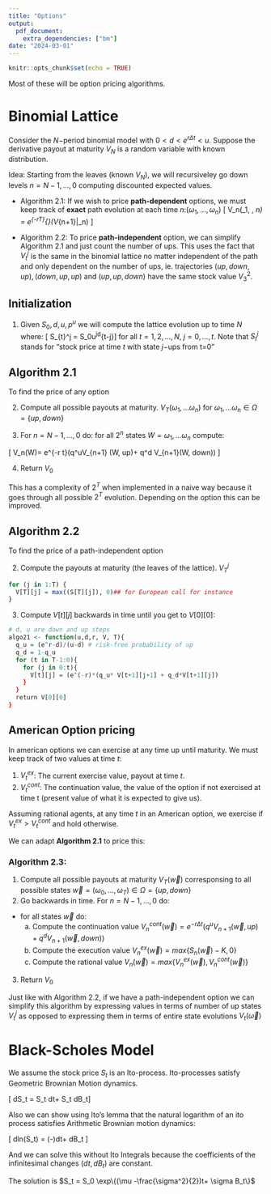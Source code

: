 ```yaml
---
title: "Options"
output: 
  pdf_document:
    extra_dependencies: ["bm"]
date: "2024-03-01"
---
```


```r
knitr::opts_chunk$set(echo = TRUE)
```

Most of these will be option pricing algorithms. 

# Binomial Lattice
Consider the $N-$period binomial model with $0<d<e^{r\Delta t} < u$. Suppose the derivative payout at maturity $V_N$ is a random variable with known distribution. 

Idea: Starting from the leaves (known $V_N$), we will recursiveley go down levels $n= N-1, \dots, 0$ computing discounted expected values. 

* Algorithm 2.1: If we wish to price **path-dependent** options, we must keep track of **exact** path evolution at each time $n$:$(\omega_1, \dots, \omega_n)$ 
\[ V_n(\omega_1, \dots, \omega_n) = e^{-r\Delta T}\mathbb{E}^{\mathbb{Q}}(V_{n+1}|\mathcal{F}_n) \]

* Algorithm 2.2: To price **path-independent** option, we can simplify Algorithm 2.1 and just count the number of ups. This uses the fact that $V_t^j$ is the same in the binomial lattice no matter independent of the path and only dependent on the number of ups, ie. trajectories $(up, down, up), (down, up, up)$ and $(up,up,down)$ have the same stock value $V_3^2$.


## Initialization
1. Given $S_0, d, u, p^u$ we will compute the lattice evolution up to time $N$ where:
\[ S_{t}^j = S_0u^jd^{t-j}\]
for all $t=1,2,\dots, N$, $j=0,\dots, t$. Note that $S_t^j$ stands for "stock price at time $t$ with state $j-$ups from t=0"


## Algorithm 2.1
To find the price of any option

2. Compute all possible payouts at maturity. $V_T(\omega_1, \dots\omega_n)$ for $\omega_1, \dots\omega_n \in \Omega=\{up, down\}$

3. For $n=N-1, \dots, 0$ do: for all $2^n$ states $W = \omega_1, \dots \omega_n$ compute:

\[ V_n(W)= e^{-r \Delta t}(q^uV_{n+1} (W, up)+ q^d V_{n+1}(W, down)) \]

4. Return $V_0$

This has a complexity of $2^T$ when implemented in a naive way because it goes through all possible $2^T$ evolution. Depending on the option this can be improved. 


## Algorithm 2.2
To find the price of a path-independent option

2. Compute the payouts at maturity (the leaves of the lattice). $V_T^j$
```r
for (j in 1:T) {
  V[T][j] = max((S[T][j]), 0)## for European call for instance
}
```

3. Compute $V[t][j]$ backwards in time until you get to $V[0][0]$:
```r
# d, u are down and up steps
algo21 <- function(u,d,r, V, T){
  q_u = (e^r-d)/(u-d) # risk-free probability of up
  q_d = 1-q_u
  for (t in T-1:0){
    for (j in 0:t){
      V[t][j] = (e^(-r)*(q_u* V[t+1][j+1] + q_d*V[t+1][j])
    }
  }
  return V[0][0]
}
```


## American Option pricing
In american options we can exercise at any time up until maturity. 
We must keep track of two values at time $t$: 

1. $V_t^{ex}$: The current exercise value, payout at time $t$. 
2. $V_t^{cont}$: The continuation value, the value of the option if not exercised at time t (present value of what it is expected to give us). 

Assuming rational agents, at any time $t$ in an American option, we exercise if $V_t^{ex} > V_t^{cont}$ and hold otherwise. 

We can adapt **Algorithm 2.1** to price this:

### Algorithm 2.3:
1. Compute all possible payouts at maturity $V_T(\vec w)$ corresponsing to all possible states $\vec w = (\omega_0, \dots, \omega_T) \in \Omega=\{up, down\}$ 
2. Go backwards in time. For $n= N-1, \dots, 0$ do: 
  * for all states $\vec w$ do:
      a. Compute the continuation value $V_n^{cont} (\vec w)= e^{-r \Delta t} (q^u V_{n+1}(\vec w, up) + q^dV_{n+1}(\vec w, down))$
      b. Compute the execution value $V_n^{ex} (\vec w) = max\{S_n(\vec w)-K, 0 \}$
      c. Compute the rational value $V_n(\vec w) = max\{ V_n^{ex} (\vec w), V_n^{cont} (\vec w)\}$
      
3. Return $V_0$

Just like with Algorithm 2.2, if we have a path-independent option we can simplify this algorithm by expressing values in terms of number of up states $V_t^j$ as opposed to expressing them in terms of entire state evolutions $V_t(\vec \omega)$

\newpage

# Black-Scholes Model
We assume the stock price $S_t$ is an Ito-process. Ito-processes satisfy Geometric Brownian Motion dynamics. 

\[ dS_t = \mu S_t dt+ \sigma S_t dB_t\]

Also we can show using Ito's lemma that the natural logarithm of an ito process satisfies Arithmetic Brownian motion dynamics: 

\[ dln(S_t) = (\mu -\frac{\sigma^2}{2})dt+ \sigma dB_t \] 

And we can solve this without Ito Integrals because the coefficients of the infinitesimal changes ($dt, dB_t$) are constant. 

The solution is $S_t = S_0 \exp\{(\mu -\frac{\sigma^2}{2})t+ \sigma B_t\}$




